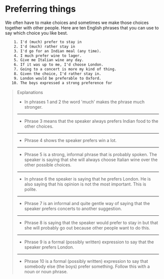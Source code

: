 # Preferring things

We often have to make choices and sometimes we make those choices together with other people. Here are ten English phrases that you can use to say which choice you like best.

```txt
    1. I'd (much) prefer to stay in
    2. I'd (much) rather stay in
    3. I'd go for an Indian meal (any time).
    4. I much prefer wine to lager.
    5. Give me Italian wine any day.
    6. If it was up to me, I'd choose London.
    7. Going to a concert is more my kind of thing.
    8. Given the choice, I'd rather stay in.
    9. London would be preferable to Oxford.
   10. The boys expressed a strong preference for
```

> Explanations
>
> - In phrases 1 and 2 the word 'much' makes the phrase much stronger.
>
> ---
>
> - Phrase 3 means that the speaker always prefers Indian food to the other choices.
>
> ---
>
> - Phrase 4 shows the speaker prefers win a lot.
>
> ---
>
> - Phrase 5 is a strong, informal phrase that is probably spoken. The speaker is saying that she will always choose Italian wine over the other possible choices.
>
> ---
>
> - In phrase 6 the speaker is saying that he prefers London. He is also saying that his opinion is not the most important. This is polite.
>
> ---
>
> - Phrase 7 is an informal and quite gentle way of saying that the speaker prefers concerts to another suggestion.
>
> ---
>
> - Phrase 8 is saying that the speaker would prefer to stay in but that she will probably go out because other people want to do this.
>
> ---
>
> - Phrase 9 is a formal (possibly written) expression to say that the speaker prefers London.
>
> ---
>
> - Phrase 10 is a formal (possibly written) expression to say that somebody else (the boys) prefer something. Follow this with a noun or noun phrase.
